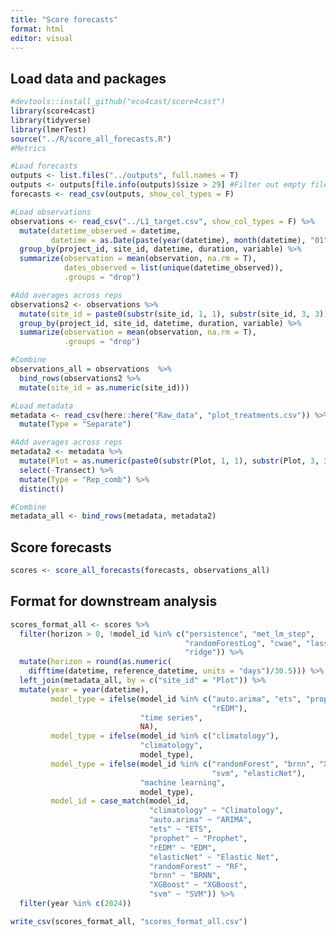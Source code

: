 ```yaml
---
title: "Score forecasts"
format: html
editor: visual
---
```


## Load data and packages

```r
#devtools::install_github("eco4cast/score4cast")
library(score4cast)
library(tidyverse)
library(lmerTest)
source("../R/score_all_forecasts.R")
#Metrics

#Load forecasts
outputs <- list.files("../outputs", full.names = T)
outputs <- outputs[file.info(outputs)$size > 29] #Filter out empty files
forecasts <- read_csv(outputs, show_col_types = F)

#Load observations
observations <- read_csv("../L1_target.csv", show_col_types = F) %>%
  mutate(datetime_observed = datetime,
         datetime = as.Date(paste(year(datetime), month(datetime), "01", sep = "-"))) %>%
  group_by(project_id, site_id, datetime, duration, variable) %>%
  summarize(observation = mean(observation, na.rm = T),
            dates_observed = list(unique(datetime_observed)),
            .groups = "drop")

#Add averages across reps
observations2 <- observations %>%
  mutate(site_id = paste0(substr(site_id, 1, 1), substr(site_id, 3, 3))) %>%
  group_by(project_id, site_id, datetime, duration, variable) %>%
  summarize(observation = mean(observation, na.rm = T),
            .groups = "drop")

#Combine
observations_all = observations  %>%
  bind_rows(observations2 %>%
  mutate(site_id = as.numeric(site_id)))

#Load metadata
metadata <- read_csv(here::here("Raw_data", "plot_treatments.csv")) %>%
  mutate(Type = "Separate")

#Add averages across reps
metadata2 <- metadata %>%
  mutate(Plot = as.numeric(paste0(substr(Plot, 1, 1), substr(Plot, 3, 3)))) %>%
  select(-Transect) %>%
  mutate(Type = "Rep_comb") %>%
  distinct()

#Combine
metadata_all <- bind_rows(metadata, metadata2)
```

## Score forecasts

```r
scores <- score_all_forecasts(forecasts, observations_all)
```

## Format for downstream analysis

```r
scores_format_all <- scores %>%
  filter(horizon > 0, !model_id %in% c("persistence", "met_lm_step", 
                                       "randomForestLog", "cwae", "lasso", 
                                       "ridge")) %>%
  mutate(horizon = round(as.numeric(
    difftime(datetime, reference_datetime, units = "days")/30.5))) %>%
  left_join(metadata_all, by = c("site_id" = "Plot")) %>%
  mutate(year = year(datetime),
         model_type = ifelse(model_id %in% c("auto.arima", "ets", "prophet", 
                                             "rEDM"),
                             "time series",
                             NA),
         model_type = ifelse(model_id %in% c("climatology"),
                             "climatology",
                             model_type),
         model_type = ifelse(model_id %in% c("randomForest", "brnn", "XGBoost",
                                             "svm", "elasticNet"),
                             "machine learning",
                             model_type),
         model_id = case_match(model_id,
                               "climatology" ~ "Climatology",
                               "auto.arima" ~ "ARIMA",
                               "ets" ~ "ETS",
                               "prophet" ~ "Prophet",
                               "rEDM" ~ "EDM",
                               "elasticNet" ~ "Elastic Net",
                               "randomForest" ~ "RF",
                               "brnn" ~ "BRNN",
                               "XGBoost" ~ "XGBoost",
                               "svm" ~ "SVM")) %>%
  filter(year %in% c(2024))

write_csv(scores_format_all, "scores_format_all.csv")
```
